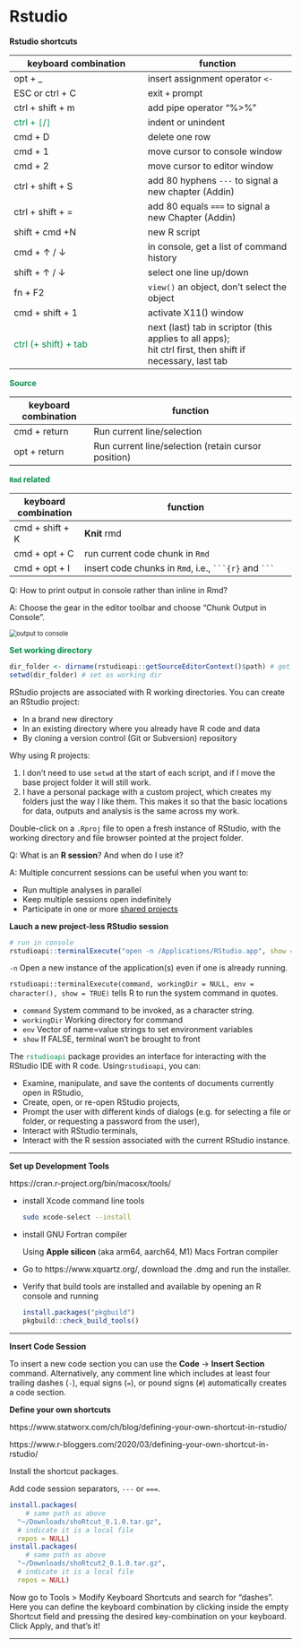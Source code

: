 # Rstudio

**Rstudio shortcuts**

| keyboard combination                                    | function                                                     |
| ------------------------------------------------------- | ------------------------------------------------------------ |
| opt + _                                                 | insert assignment operator `<-`                              |
| ESC or ctrl + C                                         | exit `+` prompt                                              |
| ctrl + shift + m                                        | add pipe operator "%>%"                                      |
| <span style='color:#008B45FF'>ctrl + `[`/`]` </span>      | indent or unindent                                           |
| cmd + D                                                 | delete one row                                               |
| cmd + 1                                                 | move cursor to console window                                |
| cmd + 2                                                 | move cursor to editor window                                 |
| ctrl + shift + S                                        | add 80 hyphens `---` to signal a new chapter (Addin)         |
| ctrl + shift + =                                        | add 80 equals `===` to signal a new Chapter (Addin)          |
| shift + cmd +N                                          | new R script                                                 |
| cmd + $\uparrow$ / $\downarrow$                         | in console, get a list of command history                    |
| shift +  $\uparrow$ / $\downarrow$                      | select one line up/down                                      |
| fn + F2                                                 | `view()` an object, don't select the object                  |
| cmd + shift + 1                                         | activate X11() window                                        |
| <span style='color:#008B45FF'>ctrl (+ shift) + tab</span> | next (last) tab in scriptor (this applies to all apps); <br />hit ctrl first, then shift if necessary, last tab |


<span style='color:#008B45FF'>**Source**</span>

| keyboard combination | function                                            |
| -------------------- | --------------------------------------------------- |
| cmd + return         | Run current line/selection                          |
| opt + return         | Run current line/selection (retain cursor position) |

<span style='color:#008B45FF'>**`Rmd` related**</span>

| keyboard combination | function                                                     |
| -------------------- | ------------------------------------------------------------ |
| cmd + shift + K      | **Knit** rmd                                                 |
| cmd + opt + C        | run current code chunk in `Rmd`                              |
| cmd + opt + I        | insert code chunks in `Rmd`, i.e., `` ```{r}``  and `` ``` `` |

Q: How to print output in console rather than inline in Rmd?

A: Choose the gear in the editor toolbar and choose "Chunk Output in Console".

<img src="https://drive.google.com/thumbnail?id=1YJhzqrr4lIULXKQ-TeTHBcmR5Q-49gFe&sz=w1000" alt="output to console" style="display: block; margin-right: auto; margin-left: auto; zoom:80%;" />



<span style='color:#008B45FF'>**Set working directory**</span>

```R
dir_folder <- dirname(rstudioapi::getSourceEditorContext()$path) # get the dir name of the current script
setwd(dir_folder) # set as working dir
```

RStudio projects are associated with R working directories. You can create an RStudio project:

- In a brand new directory
- In an existing directory where you already have R code and data
- By cloning a version control (Git or Subversion) repository



Why using R projects:

1. I don't need to use `setwd` at the start of each script, and if I move the base project folder it will still work.
2. I have a personal package with a custom project, which creates my folders just the way I like them. This makes it so that the basic locations for data, outputs and analysis is the same across my work.



Double-click on a `.Rproj` file to open a fresh instance of RStudio, with the working directory and file browser pointed at the project folder.



Q: What is an **R session**? And when do I use it?

A: Multiple concurrent sessions can be useful when you want to:

- Run multiple analyses in parallel
- Keep multiple sessions open indefinitely
- Participate in one or more [shared projects](https://support.posit.co/hc/en-us/articles/211659737)



**Lauch a new project-less RStudio session**

```r
# run in console
rstudioapi::terminalExecute("open -n /Applications/RStudio.app", show = FALSE)
```

`-n`  Open a new instance of the application(s) even if one is already running.

`rstudioapi::terminalExecute(command, workingDir = NULL, env = character(), show = TRUE)` tells R to run the system command in quotes.

- `command` 	System command to be invoked, as a character string.
- `workingDir`   Working directory for command
- `env`                  Vector of name=value strings to set environment variables
- `show`                If FALSE, terminal won't be brought to front

The <span style='color:#008B45FF'>`rstudioapi`</span> package provides an interface for interacting with the RStudio IDE with R code. Using`rstudioapi`, you can:

- Examine, manipulate, and save the contents of documents currently open in RStudio,
- Create, open, or re-open RStudio projects,
- Prompt the user with different kinds of dialogs (e.g. for selecting a file or folder, or requesting a password from the user),
- Interact with RStudio terminals,
- Interact with the R session associated with the current RStudio instance.



___



**Set up Development Tools** 

https://cran.r-project.org/bin/macosx/tools/

- install Xcode command line tools

  ```bash
  sudo xcode-select --install
  ```

- install GNU Fortran compiler

  Using **Apple silicon** (aka arm64, aarch64, M1) Macs Fortran compiler

- Go to https://www.xquartz.org/, download the .dmg and run the installer.

- Verify that build tools are installed and available by opening an R console and running

  ```R
  install.packages("pkgbuild")
  pkgbuild::check_build_tools()
  ```





___



**Insert Code Session**

To insert a new code section you can use the **Code** -> **Insert Section** command. Alternatively, any comment line which includes at least four trailing dashes (`-`), equal signs (`=`), or pound signs (`#`) automatically creates a code section. 

**Define your own shortcuts**

https://www.statworx.com/ch/blog/defining-your-own-shortcut-in-rstudio/

https://www.r-bloggers.com/2020/03/defining-your-own-shortcut-in-rstudio/

Install the shortcut packages.

Add code session separators, `---` or `===`.

```R
install.packages(
    # same path as above
  "~/Downloads/shoRtcut_0.1.0.tar.gz", 
  # indicate it is a local file
  repos = NULL)
install.packages(
    # same path as above
  "~/Downloads/shoRtcut2_0.1.0.tar.gz", 
  # indicate it is a local file
  repos = NULL)
```

Now go to Tools > Modify Keyboard Shortcuts and search for "dashes". Here you can define the keyboard combination by clicking inside the empty Shortcut field and pressing the desired key-combination on your keyboard. Click Apply, and that’s it!

___

